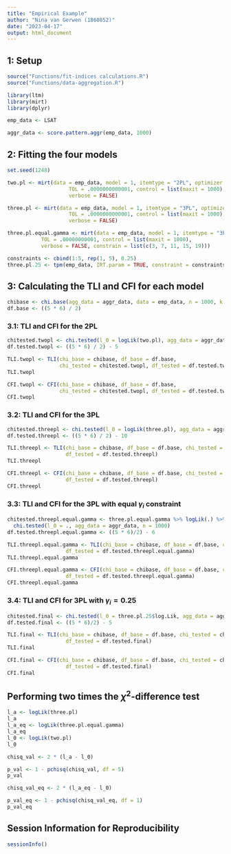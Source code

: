 ```yaml
---
title: "Empirical Example"
author: "Nina van Gerwen (1860852)"
date: "2023-04-17"
output: html_document
---
```


## 1: Setup

```r
source("Functions/fit-indices calculations.R")
source("Functions/data-aggregation.R")

library(ltm)
library(mirt)
library(dplyr)

emp_data <- LSAT

aggr_data <- score.pattern.aggr(emp_data, 1000)
```


## 2: Fitting the four models

```r
set.seed(1248)

two.pl <- mirt(data = emp_data, model = 1, itemtype = "2PL", optimizer = "nlminb",
                    TOL = .0000000000001, control = list(maxit = 1000),
                    verbose = FALSE)

three.pl <- mirt(data = emp_data, model = 1, itemtype = "3PL", optimizer = "nlminb",
                    TOL = .0000000000001, control = list(maxit = 1000),
                    verbose = FALSE)

three.pl.equal.gamma <- mirt(data = emp_data, model = 1, itemtype = "3PL", optimizer = "nlminb", 
           TOL = .00000000001, control = list(maxit = 1000),
           verbose = FALSE, constrain = list(c(3, 7, 11, 15, 19)))

constraints <- cbind(1:5, rep(1, 5), 0.25)
three.pl.25 <- tpm(emp_data, IRT.param = TRUE, constraint = constraints)
```


## 3: Calculating the TLI and CFI for each model

```r
chibase <- chi.base(agg_data = aggr_data, data = emp_data, n = 1000, k = 5)
df.base <- ((5 * 6) / 2)
```



### 3.1: TLI and CFI for the 2PL

```r
chitested.twopl <- chi.tested(l_0 = logLik(two.pl), agg_data = aggr_data, n = 1000)
df.tested.twopl <- ((5 * 6) / 2) - 5

TLI.twopl <- TLI(chi_base = chibase, df_base = df.base, 
                 chi_tested = chitested.twopl, df_tested = df.tested.twopl)
TLI.twopl

CFI.twopl <- CFI(chi_base = chibase, df_base = df.base,
                 chi_tested = chitested.twopl, df_tested = df.tested.twopl)
CFI.twopl
```



### 3.2: TLI and CFI for the 3PL

```r
chitested.threepl <- chi.tested(l_0 = logLik(three.pl), agg_data = aggr_data, n = 1000)
df.tested.threepl <- ((5 * 6) / 2) - 10

TLI.threepl <- TLI(chi_base = chibase, df_base = df.base, chi_tested = chitested.threepl,
                   df_tested = df.tested.threepl)
TLI.threepl

CFI.threepl <- CFI(chi_base = chibase, df_base = df.base, chi_tested = chitested.threepl,
                   df_tested = df.tested.threepl)
CFI.threepl
```


### 3.3: TLI and CFI for the 3PL with equal $\gamma_i$ constraint

```r
chitested.threepl.equal.gamma <- three.pl.equal.gamma %>% logLik(.) %>%
  chi.tested(l_0 = ., agg_data = aggr_data, n = 1000)
df.tested.threepl.equal.gamma <- ((5 * 6)/2) - 6

TLI.threepl.equal.gamma <- TLI(chi_base = chibase, df_base = df.base, chi_tested = chitested.threepl.equal.gamma,
                   df_tested = df.tested.threepl.equal.gamma)
TLI.threepl.equal.gamma

CFI.threepl.equal.gamma <- CFI(chi_base = chibase, df_base = df.base, chi_tested = chitested.threepl.equal.gamma,
                   df_tested = df.tested.threepl.equal.gamma)
CFI.threepl.equal.gamma
```


### 3.4: TLI and CFI for 3PL with $\gamma_i = 0.25$

```r
chitested.final <- chi.tested(l_0 = three.pl.25$log.Lik, agg_data = aggr_data, n = 1000)
df.tested.final <- ((5 * 6)/2) - 5

TLI.final <- TLI(chi_base = chibase, df_base = df.base, chi_tested = chitested.final,
                   df_tested = df.tested.final)
TLI.final

CFI.final <- CFI(chi_base = chibase, df_base = df.base, chi_tested = chitested.final,
                   df_tested = df.tested.final)
CFI.final
```


## Performing two times the $\chi^2$-difference test

```r
l_a <- logLik(three.pl)
l_a
l_a_eq <- logLik(three.pl.equal.gamma)
l_a_eq
l_0 <- logLik(two.pl)
l_0

chisq_val <- 2 * (l_a - l_0)

p_val <- 1 - pchisq(chisq_val, df = 5)
p_val

chisq_val_eq <- 2 * (l_a_eq - l_0)

p_val_eq <- 1 - pchisq(chisq_val_eq, df = 1)
p_val_eq
```


## Session Information for Reproducibility

```r
sessionInfo()
```

